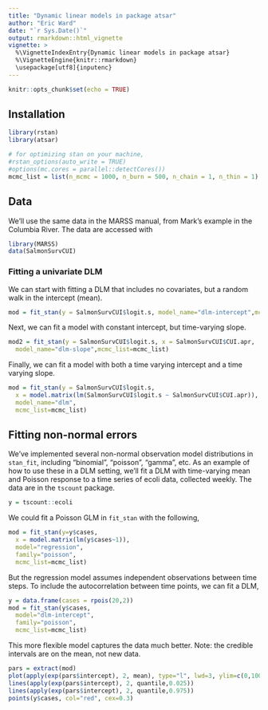 ```yaml
---
title: "Dynamic linear models in package atsar"
author: "Eric Ward"
date: "`r Sys.Date()`"
output: rmarkdown::html_vignette
vignette: >
  %\VignetteIndexEntry{Dynamic linear models in package atsar}
  %\VignetteEngine{knitr::rmarkdown}
  \usepackage[utf8]{inputenc}
---
```


```r
knitr::opts_chunk$set(echo = TRUE)
```

## Installation

```r
library(rstan)
library(atsar)

# for optimizing stan on your machine,
#rstan_options(auto_write = TRUE)
#options(mc.cores = parallel::detectCores())
mcmc_list = list(n_mcmc = 1000, n_burn = 500, n_chain = 1, n_thin = 1)
```

## Data

We'll use the same data in the MARSS manual, from Mark's example in the Columbia River. The data are accessed with 

```r
library(MARSS)
data(SalmonSurvCUI)
```

### Fitting a univariate DLM

We can start with fitting a DLM that includes no covariates, but a random walk in the intercept (mean). 

```r
mod = fit_stan(y = SalmonSurvCUI$logit.s, model_name="dlm-intercept",mcmc_list=mcmc_list)
```

Next, we can fit a model with constant intercept, but time-varying slope.

```r
mod2 = fit_stan(y = SalmonSurvCUI$logit.s, x = SalmonSurvCUI$CUI.apr, 
  model_name="dlm-slope",mcmc_list=mcmc_list)
```

Finally, we can fit a model with both a time varying intercept and a time varying slope. 

```r
mod = fit_stan(y = SalmonSurvCUI$logit.s, 
  x = model.matrix(lm(SalmonSurvCUI$logit.s ~ SalmonSurvCUI$CUI.apr)), 
  model_name="dlm",
  mcmc_list=mcmc_list)
```

## Fitting non-normal errors

We've implemented several non-normal observation model distributions in `stan_fit`, including "binomial", "poisson", "gamma", etc. As an example of how to use these in a DLM setting, we'll fit a DLM with time-varying mean and Poisson response to a time series of ecoli data, collected weekly. The data are in the `tscount` package.

```r
y = tscount::ecoli
```

We could fit a Poisson GLM in `fit_stan` with the following,

```r
mod = fit_stan(y=y$cases, 
  x = model.matrix(lm(y$cases~1)), 
  model="regression", 
  family="poisson",
  mcmc_list=mcmc_list)
```

But the regression model assumes independent observations between time steps. To include the autocorrelation between time points, we can fit a DLM,

```r
y = data.frame(cases = rpois(20,2))
mod = fit_stan(y$cases, 
  model="dlm-intercept", 
  family="poisson",
  mcmc_list=mcmc_list)
```

This more flexible model captures the data much better. Note: the credible intervals are on the mean, not new data.

\break  
  
```r
pars = extract(mod)
plot(apply(exp(pars$intercept), 2, mean), type="l", lwd=3, ylim=c(0,100), ylab="E coli", xlab="")
lines(apply(exp(pars$intercept), 2, quantile,0.025))
lines(apply(exp(pars$intercept), 2, quantile,0.975))
points(y$cases, col="red", cex=0.3)
```


